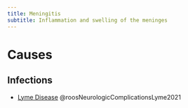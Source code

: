 ```yaml
---
title: Meningitis
subtitle: Inflammation and swelling of the meninges
---
```




# Causes

## Infections

- [Lyme Disease]({{< var ref-meningitis.lyme >}}) @roosNeurologicComplicationsLyme2021
